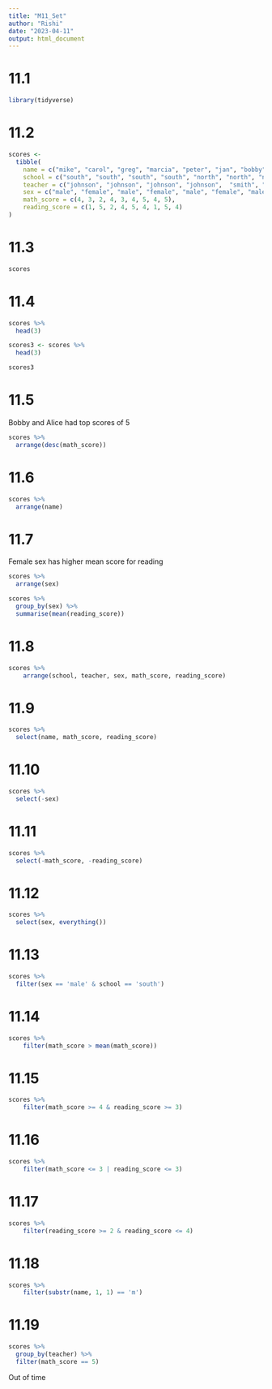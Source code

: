 ---
title: "M11_Set"
author: "Rishi"
date: "2023-04-11"
output: html_document
---

# 11.1  

```{r}
library(tidyverse)
```
# 11.2  

```{r}
scores <- 
  tibble(
    name = c("mike", "carol", "greg", "marcia", "peter", "jan", "bobby", "cindy", "alice"),
    school = c("south", "south", "south", "south", "north", "north", "north", "south", "south"),
    teacher = c("johnson", "johnson", "johnson", "johnson",  "smith", "smith", "smith", "perry", "perry"),
    sex = c("male", "female", "male", "female", "male", "female", "male", "female", "female"),
    math_score = c(4, 3, 2, 4, 3, 4, 5, 4, 5),
    reading_score = c(1, 5, 2, 4, 5, 4, 1, 5, 4)
)
```


# 11.3  

```{r}
scores
```


# 11.4  

```{r}
scores %>% 
  head(3)
```


```{r}
scores3 <- scores %>% 
  head(3)
```

```{r}
scores3
```


# 11.5 
Bobby and Alice had top scores of 5

```{r}
scores %>% 
  arrange(desc(math_score))
```

# 11.6  

```{r}
scores %>% 
  arrange(name)
```


# 11.7  

Female sex has higher mean score for reading

```{r}
scores %>% 
  arrange(sex)
```

```{r}
scores %>% 
  group_by(sex) %>% 
  summarise(mean(reading_score))
```


# 11.8  

```{r}
scores %>%
    arrange(school, teacher, sex, math_score, reading_score)
```


# 11.9  

```{r}
scores %>% 
  select(name, math_score, reading_score)
```


# 11.10  

```{r}
scores %>% 
  select(-sex)
```


# 11.11  

```{r}
scores %>% 
  select(-math_score, -reading_score)
```


# 11.12  

```{r}
scores %>% 
  select(sex, everything())
```


# 11.13  

```{r}
scores %>% 
  filter(sex == 'male' & school == 'south')
```


# 11.14  

```{r}
scores %>%
    filter(math_score > mean(math_score))
```


# 11.15  

```{r}
scores %>%
    filter(math_score >= 4 & reading_score >= 3)
```


# 11.16  

```{r}
scores %>%
    filter(math_score <= 3 | reading_score <= 3)
```


# 11.17  

```{r}
scores %>%
    filter(reading_score >= 2 & reading_score <= 4)
```


# 11.18  

```{r}
scores %>%
    filter(substr(name, 1, 1) == 'm')
```


# 11.19  

```{r}
scores %>% 
  group_by(teacher) %>% 
  filter(math_score == 5)
```


Out of time